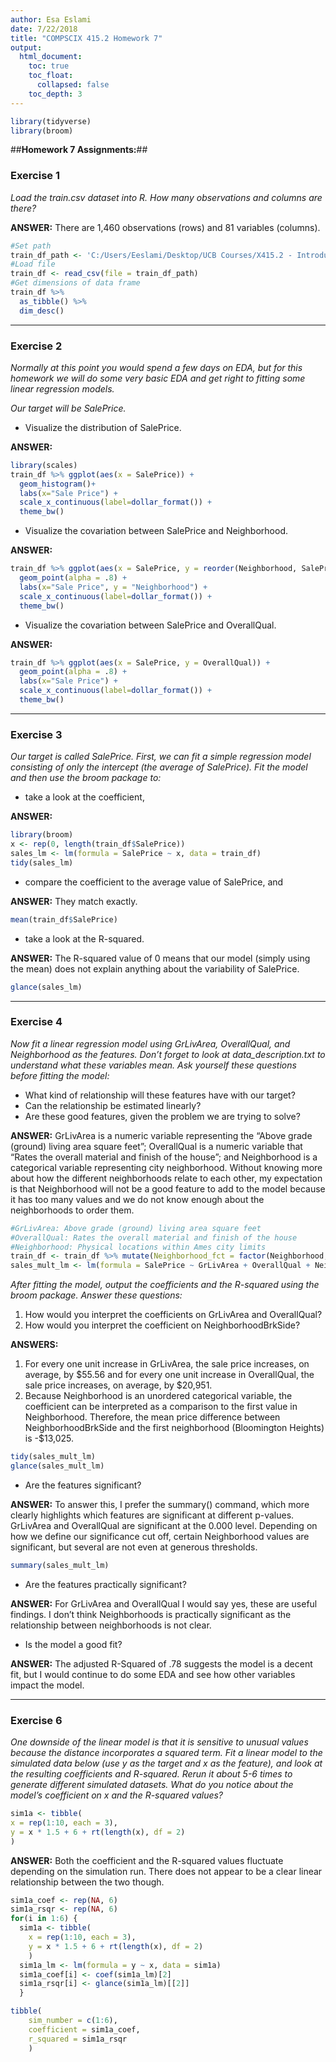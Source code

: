 ```yaml
---
author: Esa Eslami
date: 7/22/2018
title: "COMPSCIX 415.2 Homework 7"
output:
  html_document:
    toc: true
    toc_float:
      collapsed: false
    toc_depth: 3
---
```


```r
library(tidyverse)
library(broom)

```

##__Homework 7 Assignments:__##

### Exercise 1

*Load the train.csv dataset into R. How many observations and columns are there?*

__ANSWER:__ There are 1,460 observations (rows) and 81 variables (columns).

```r
#Set path
train_df_path <- 'C:/Users/Eeslami/Desktop/UCB Courses/X415.2 - Introduction to Data Science/compscix-415-2-assignments/train.csv'
#Load file 
train_df <- read_csv(file = train_df_path)
#Get dimensions of data frame
train_df %>%
  as_tibble() %>%
  dim_desc()
```

* * *
### Exercise 2

*Normally at this point you would spend a few days on EDA, but for this homework we will do some very basic EDA and get right to fitting some linear regression models.*

*Our target will be SalePrice.*

* Visualize the distribution of SalePrice. 

__ANSWER:__ 

```r
library(scales)
train_df %>% ggplot(aes(x = SalePrice)) +
  geom_histogram()+ 
  labs(x="Sale Price") +
  scale_x_continuous(label=dollar_format()) +
  theme_bw()
```

* Visualize the covariation between SalePrice and Neighborhood. 

__ANSWER:__ 

```r
train_df %>% ggplot(aes(x = SalePrice, y = reorder(Neighborhood, SalePrice, FUN = median))) +
  geom_point(alpha = .8) +
  labs(x="Sale Price", y = "Neighborhood") +
  scale_x_continuous(label=dollar_format()) +
  theme_bw()
```

* Visualize the covariation between SalePrice and OverallQual. 

__ANSWER:__ 

```r
train_df %>% ggplot(aes(x = SalePrice, y = OverallQual)) +
  geom_point(alpha = .8) +
  labs(x="Sale Price") +
  scale_x_continuous(label=dollar_format()) +
  theme_bw()
```

* * *
### Exercise 3

*Our target is called SalePrice. First, we can fit a simple regression model consisting of only the intercept (the average of SalePrice). Fit the model and then use the broom package to:*

* take a look at the coefficient, 

__ANSWER:__ 

```r
library(broom)
x <- rep(0, length(train_df$SalePrice))
sales_lm <- lm(formula = SalePrice ~ x, data = train_df)
tidy(sales_lm)
```

* compare the coefficient to the average value of SalePrice, and 

__ANSWER:__ They match exactly.

```r
mean(train_df$SalePrice)
```

* take a look at the R-squared. 

__ANSWER:__ The R-squared value of 0 means that our model (simply using the mean) does not explain anything about the variability of SalePrice.

```r
glance(sales_lm)
```

* * *

### Exercise 4

*Now fit a linear regression model using GrLivArea, OverallQual, and Neighborhood as the features. Don’t forget to look at data_description.txt to understand what these variables mean. Ask yourself these questions before fitting the model:*

* What kind of relationship will these features have with our target? 
* Can the relationship be estimated linearly? 
* Are these good features, given the problem we are trying to solve? 

__ANSWER:__ GrLivArea is a numeric variable representing the "Above grade (ground) living area square feet"; OverallQual is a numeric variable that "Rates the overall material and finish of the house"; and Neighborhood is a categorical variable representing city neighborhood. Without knowing more about how the different neighborhoods relate to each other, my expectation is that Neighborhood will not be a good feature to add to the model because it has too many values and we do not know enough about the neighborhoods to order them.

```r
#GrLivArea: Above grade (ground) living area square feet
#OverallQual: Rates the overall material and finish of the house
#Neighborhood: Physical locations within Ames city limits
train_df <- train_df %>% mutate(Neighborhood_fct = factor(Neighborhood, ordered = FALSE))
sales_mult_lm <- lm(formula = SalePrice ~ GrLivArea + OverallQual + Neighborhood_fct, data = train_df)
```

*After fitting the model, output the coefficients and the R-squared using the broom package. Answer these questions:*

1. How would you interpret the coefficients on GrLivArea and OverallQual? 
2. How would you interpret the coefficient on NeighborhoodBrkSide? 

__ANSWERS:__ 

1. For every one unit increase in GrLivArea, the sale price increases, on average, by \$55.56 and for every one unit increase in OverallQual, the sale price increases, on average, by \$20,951. 
2. Because Neighborhood is an unordered categorical variable, the coefficient can be interpreted as a comparison to the first value in Neighborhood. Therefore, the mean price difference between NeighborhoodBrkSide and the first neighborhood (Bloomington Heights) is -$13,025. 

```r
tidy(sales_mult_lm)
glance(sales_mult_lm)
```

* Are the features significant? 

__ANSWER:__ To answer this, I prefer the summary() command, which more clearly highlights which features are significant at different p-values. GrLivArea and OverallQual are significant at the 0.000 level. Depending on how we define our significance cut off, certain Neighborhood values are significant, but several are not even at generous thresholds.  

```r
summary(sales_mult_lm)
```


* Are the features practically significant? 

__ANSWER:__ For GrLivArea and OverallQual I would say yes, these are useful findings. I don't think Neighborhoods is practically significant as the relationship between neighborhoods is not clear.

* Is the model a good fit? 

__ANSWER:__ The adjusted R-Squared of .78 suggests the model is a decent fit, but I would continue to do some EDA and see how other variables impact the model.

* * *

### Exercise 6

*One downside of the linear model is that it is sensitive to unusual values because the distance incorporates a squared term. Fit a linear model to the simulated data below (use y as the target and x as the feature), and look at the resulting coefficients and R-squared. Rerun it about 5-6 times to generate different simulated datasets. What do you notice about the model’s coefficient on x and the R-squared values?*

```r
sim1a <- tibble(
x = rep(1:10, each = 3),
y = x * 1.5 + 6 + rt(length(x), df = 2)
)
```

__ANSWER:__ Both the coefficient and the R-squared values fluctuate depending on the simulation run. There does not appear to be a clear linear relationship between the two though.

```r
sim1a_coef <- rep(NA, 6)
sim1a_rsqr <- rep(NA, 6)
for(i in 1:6) {
  sim1a <- tibble(
    x = rep(1:10, each = 3),
    y = x * 1.5 + 6 + rt(length(x), df = 2)
    )
  sim1a_lm <- lm(formula = y ~ x, data = sim1a)
  sim1a_coef[i] <- coef(sim1a_lm)[2]
  sim1a_rsqr[i] <- glance(sim1a_lm)[[2]]
  }

tibble(
    sim_number = c(1:6),
    coefficient = sim1a_coef,
    r_squared = sim1a_rsqr
    )
```
